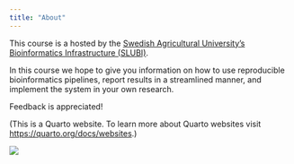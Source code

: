 ```yaml
---
title: "About"
---
```


This course is a hosted by the [Swedish Agricultural University's Bioinformatics Infrastructure (SLUBI)](www.slubi.se). 

In this course we hope to give you information on how to use reproducible bioinformatics pipelines, report results in a streamlined manner, and implement the system in your own research.

Feedback is appreciated!

(This is a Quarto website. To learn more about Quarto websites visit <https://quarto.org/docs/websites>.)

![](figures/logo/SLUBI_logo.png)
